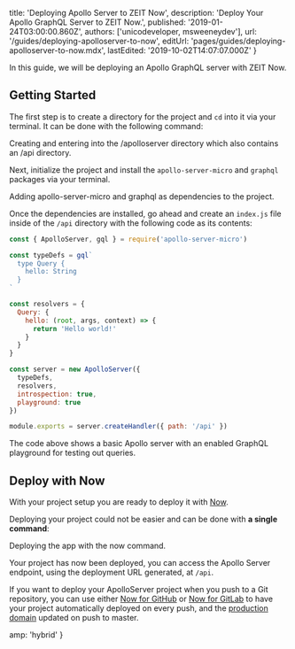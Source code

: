 
  title: 'Deploying Apollo Server to ZEIT Now',
  description: 'Deploy Your Apollo GraphQL Server to ZEIT Now.',
  published: '2019-01-24T03:00:00.860Z',
  authors: ['unicodeveloper, msweeneydev'],
  url: '/guides/deploying-apolloserver-to-now',
  editUrl: 'pages/guides/deploying-apolloserver-to-now.mdx',
  lastEdited: '2019-10-02T14:07:07.000Z'
}

In this guide, we will be deploying an Apollo GraphQL server with ZEIT Now.

## Getting Started

The first step is to create a directory for the project and `cd` into it via your terminal. It can be done with the following command:

<Snippet dark text="mkdir -p apolloserver/api && cd apolloserver" />
<Caption>
  Creating and entering into the <InlineCode>/apolloserver</InlineCode> directory which also contains an <InlineCode>/api</InlineCode> directory.
</Caption>

Next, initialize the project and install the `apollo-server-micro` and `graphql` packages via your terminal.

<Snippet dark text="npm init -y && npm i apollo-server-micro graphql" />
<Caption>
  Adding <InlineCode>apollo-server-micro</InlineCode> and <InlineCode>graphql</InlineCode> as dependencies to the project.
</Caption>

Once the dependencies are installed, go ahead and create an `index.js` file inside of the `/api` directory with the following code as its contents:

```js
const { ApolloServer, gql } = require('apollo-server-micro')

const typeDefs = gql`
  type Query {
    hello: String
  }
`

const resolvers = {
  Query: {
    hello: (root, args, context) => {
      return 'Hello world!'
    }
  }
}

const server = new ApolloServer({
  typeDefs,
  resolvers,
  introspection: true,
  playground: true
})

module.exports = server.createHandler({ path: '/api' })
```

<Caption>
  The code above shows a basic Apollo server with an enabled GraphQL playground
  for testing out queries.
</Caption>

## Deploy with Now

With your project setup you are ready to deploy it with [Now](/now).

Deploying your project could not be easier and can be done with **a single command**:

<Snippet dark text="now" />

<Caption>
  Deploying the app with the <InlineCode>now</InlineCode> command.
</Caption>

Your project has now been deployed, you can access the Apollo Server endpoint, using the deployment URL generated, at `/api`.

If you want to deploy your ApolloServer project when you push to a Git repository, you can use either [Now for GitHub](/docs/v2/integrations/now-for-github/) or [Now for GitLab](/docs/v2/integrations/now-for-gitlab/) to have your project automatically deployed on every push, and the [production domain](https://zeit.co/docs/v2/custom-domains/#adding-a-domain) updated on push to master.


  amp: 'hybrid'
}
